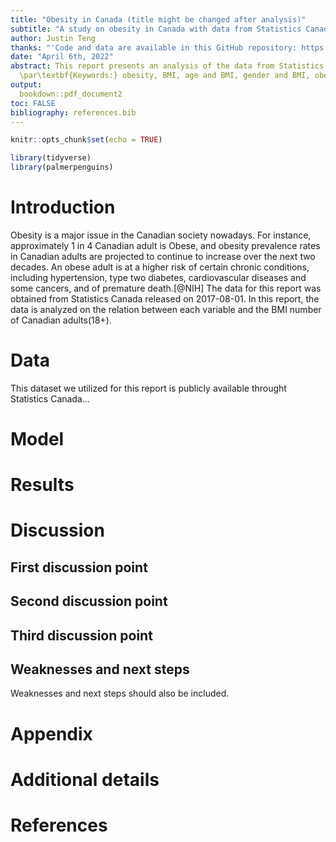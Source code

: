 ```yaml
---
title: "Obesity in Canada (title might be changed after analysis)"
subtitle: "A study on obesity in Canada with data from Statistics Canada"
author: Justin Teng   
thanks: "'Code and data are available in this GitHub repository: https://github.com/justinteng1999/Canadian_Adult_BMI"
date: "April 6th, 2022" 
abstract: This report presents an analysis of the data from Statistics Canada on the population of obesed people in Canada. This analysis focuses on the variables, suhc as States, Gender and Age in relation with Body Mass Index (BMI). The analysis is consisted of logistic regression performed with the statistical programming language R. The result we obtained from the paper will increase the awareness of obesity for certain groups of people,who have higher risk of being obesed. Morever, it can contribute to the development of medical solution for people who are suffering from obesity. 
  \par\textbf{Keywords:} obesity, BMI, age and BMI, gender and BMI, obesed population in Canada, Statistics Canada, 
output:
  bookdown::pdf_document2
toc: FALSE
bibliography: references.bib
---
```


```r
knitr::opts_chunk$set(echo = TRUE)

library(tidyverse)
library(palmerpenguins)
```

# Introduction

Obesity is a major issue in the Canadian society nowadays. For instance, approximately 1 in 4 Canadian adult is Obese, and obesity prevalence rates in Canadian adults are projected to continue to increase over the next two decades. An obese adult is at a higher risk of certain chronic conditions, including hypertension, type two diabetes, cardiovascular diseases and some cancers, and of premature death.[@NIH]  The data for this report was obtained from Statistics Canada released on 2017-08-01.  In this report, the data is analyzed on the relation between each variable and the BMI number of Canadian adults(18+).


# Data

This dataset we utilized for this report is publicly available throught Statistics Canada... 



# Model


# Results

# Discussion

## First discussion point


## Second discussion point

## Third discussion point

## Weaknesses and next steps

Weaknesses and next steps should also be included.

\newpage

\appendix

# Appendix {-}


# Additional details


\newpage


# References


